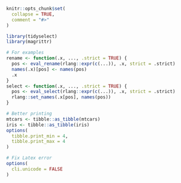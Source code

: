 
```r
knitr::opts_chunk$set(
  collapse = TRUE,
  comment = "#>"
)

library(tidyselect)
library(magrittr)

# For examples
rename <- function(.x, ..., .strict = TRUE) {
  pos <- eval_rename(rlang::expr(c(...)), .x, strict = .strict)
  names(.x)[pos] <- names(pos)
  .x
}
select <- function(.x, ..., .strict = TRUE) {
  pos <- eval_select(rlang::expr(c(...)), .x, strict = .strict)
  rlang::set_names(.x[pos], names(pos))
}

# Better printing
mtcars <- tibble::as_tibble(mtcars)
iris <- tibble::as_tibble(iris)
options(
  tibble.print_min = 4,
  tibble.print_max = 4
)

# Fix Latex error
options(
  cli.unicode = FALSE
)
```

